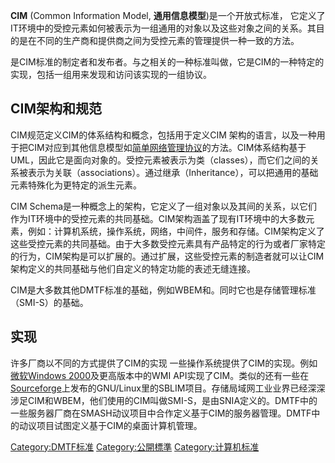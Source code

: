 {{unreferenced|time=2011-01-10T02:02:15+00:00}}
'''CIM''' (Common Information Model, '''通用信息模型''')是一个开放式标准， 它定义了IT环境中的受控元素如何被表示为一组通用的对象以及这些对象之间的关系。其目的是在不同的生产商和提供商之间为受控元素的管理提供一种一致的方法。

{{link-en|分布式任务管理组|Distributed Management Task Force}}是CIM标准的制定者和发布者。与之相关的一种标准叫做{{link-en|基于网络的企业管理|Web-Based_Enterprise_Management|WBEM}}，它是CIM的一种特定的实现，包括一组用来发现和访问该实现的一组协议。

==CIM架构和规范==
CIM规范定义CIM的体系结构和概念，包括用于定义CIM 架构的语言，以及一种用于把CIM对应到其他信息模型如[[简单网络管理协议|简单网络管理协议]]的方法。CIM体系结构基于UML，因此它是面向对象的。受控元素被表示为类（classes），而它们之间的关系被表示为关联（associations）。通过继承（Inheritance），可以把通用的基础元素特殊化为更特定的派生元素。

CIM Schema是一种概念上的架构，它定义了一组对象以及其间的关系，以它们作为IT环境中的受控元素的共同基础。CIM架构涵盖了现有IT环境中的大多数元素，例如：计算机系统，操作系统，网络，中间件，服务和存储。CIM架构定义了这些受控元素的共同基础。由于大多数受控元素具有产品特定的行为或者厂家特定的行为，CIM架构是可以扩展的。通过扩展，这些受控元素的制造者就可以让CIM架构定义的共同基础与他们自定义的特定功能的表述无缝连接。

CIM是大多数其他DMTF标准的基础，例如WBEM和{{link-en|服务器硬件系统管理架构|Systems_Management_Architecture_for_Server_Hardware|SMASH}}。同时它也是存储管理标准（SMI-S）的基础。

==实现==
许多厂商以不同的方式提供了CIM的实现
一些操作系统提供了CIM的实现。例如[[微软|微软]][[Windows_2000|Windows 2000]]及更高版本中的WMI API实现了CIM。类似的还有一些在[[Sourceforge|Sourceforge]]上发布的GNU/Linux里的SBLIM项目。存储局域网工业业界已经深深涉足CIM和WBEM，他们使用的CIM叫做SMI-S，是由SNIA定义的。DMTF中的一些服务器厂商在SMASH动议项目中合作定义基于CIM的服务器管理。DMTF中的{{link-en|桌面与移动设备系统硬件结构|Desktop_and_mobile_Architecture_for_System_Hardware|DASH}}动议项目试图定义基于CIM的桌面计算机管理。

[[Category:DMTF标准|Category:DMTF标准]]
[[Category:公開標準|Category:公開標準]]
[[Category:计算机标准|Category:计算机标准]]